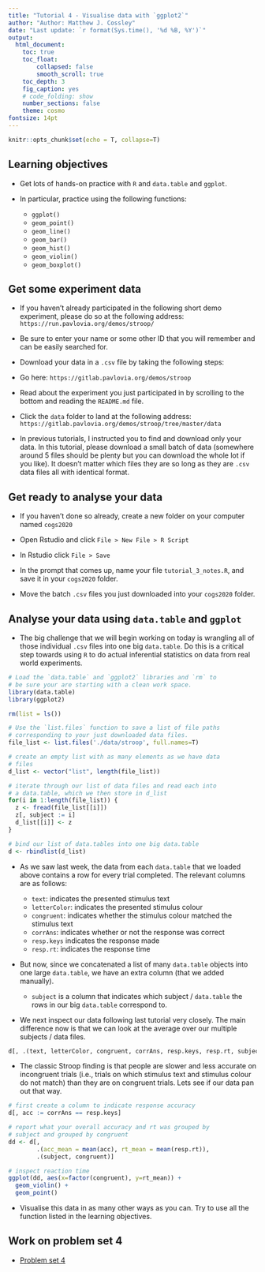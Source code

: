 ```yaml
---
title: "Tutorial 4 - Visualise data with `ggplot2`"
author: "Author: Matthew J. Cossley"
date: "Last update: `r format(Sys.time(), '%d %B, %Y')`"
output:
  html_document:
    toc: true
    toc_float:
        collapsed: false
        smooth_scroll: true
    toc_depth: 3
    fig_caption: yes
    # code_folding: show
    number_sections: false
    theme: cosmo
fontsize: 14pt
---
```


```r
knitr::opts_chunk$set(echo = T, collapse=T)
```

## Learning objectives

* Get lots of hands-on practice with `R` and `data.table`
and `ggplot`.

* In particular, practice using the following functions:
  * `ggplot()`
  * `geom_point()`
  * `geom_line()`
  * `geom_bar()`
  * `geom_hist()`
  * `geom_violin()`
  * `geom_boxplot()`
  
## Get some experiment data
* If you haven't already participated in the following short
demo experiment, please do so at the following address:
`https://run.pavlovia.org/demos/stroop/`

* Be sure to enter your name or some other ID that you will
remember and can be easily searched for.

* Download your data in a `.csv` file by taking the
following steps:

* Go here: `https://gitlab.pavlovia.org/demos/stroop`

* Read about the experiment you just participated in by
scrolling to the bottom and reading the `README.md` file.

* Click the `data` folder to land at the following address:
`https://gitlab.pavlovia.org/demos/stroop/tree/master/data`

* In previous tutorials, I instructed you to find and
download only your data. In this tutorial, please download a
small batch of data (somewhere around 5 files should be
plenty but you can download the whole lot if you like). It
doesn't matter which files they are so long as they are
`.csv` data files all with identical format.

## Get ready to analyse your data
* If you haven't done so already, create a new folder on
your computer named `cogs2020`

* Open Rstudio and click `File > New File > R Script`

* In Rstudio click `File > Save`

* In the prompt that comes up, name your file
`tutorial_3_notes.R`, and save it in your `cogs2020` folder.

* Move the batch `.csv` files you just downloaded into your
`cogs2020` folder.


## Analyse your data using `data.table` and `ggplot`
* The big challenge that we will begin working on today is
wrangling all of those individual `.csv` files into one big
`data.table`. Do this is a critical step towards using `R`
to do actual inferential statistics on data from real world
experiments.

```r
# Load the `data.table` and `ggplot2` libraries and `rm` to
# be sure your are starting with a clean work space.
library(data.table)
library(ggplot2)

rm(list = ls())

# Use the `list.files` function to save a list of file paths
# corresponding to your just downloaded data files.
file_list <- list.files('./data/stroop', full.names=T) 

# create an empty list with as many elements as we have data
# files
d_list <- vector("list", length(file_list))

# iterate through our list of data files and read each into
# a data.table, which we then store in d_list
for(i in 1:length(file_list)) {
  z <- fread(file_list[[i]])
  z[, subject := i]
  d_list[[i]] <- z
}

# bind our list of data.tables into one big data.table
d <- rbindlist(d_list)
```

* As we saw last week, the data from each `data.table` that
we loaded above contains a row for every trial completed.
The relevant columns are as follows:

  * `text`: indicates the presented stimulus text
  * `letterColor`: indicates the presented stimulus colour
  * `congruent`: indicates whether the stimulus colour
  matched the stimulus text
  * `corrAns`: indicates whether or not the response was correct
  * `resp.keys` indicates the response made
  * `resp.rt`: indicates the response time
  
* But now, since we concatenated a list of many `data.table`
objects into one large `data.table`, we have an extra column
(that we added manually).

  * `subject` is a column that indicates which subject /
  `data.table` the rows in our big `data.table` correspond
  to.
  
* We next inspect our data following last tutorial very
closely. The main difference now is that we can look at the
average over our multiple subjects / data files.

```r
d[, .(text, letterColor, congruent, corrAns, resp.keys, resp.rt, subject)]
```

* The classic Stroop finding is that people are slower and
less accurate on incongruent trials (i.e., trials on which
stimulus text and stimulus colour do not match) than they
are on congruent trials. Lets see if our data pan out that way.

```r
# first create a column to indicate response accuracy
d[, acc := corrAns == resp.keys]

# report what your overall accuracy and rt was grouped by
# subject and grouped by congruent
dd <- d[, 
        .(acc_mean = mean(acc), rt_mean = mean(resp.rt)), 
        .(subject, congruent)]

# inspect reaction time 
ggplot(dd, aes(x=factor(congruent), y=rt_mean)) + 
  geom_violin() +
  geom_point()
```

* Visualise this data in as many other ways as you can. Try
to use all the function listed in the learning objectives.

## Work on problem set 4
* [Problem set 4](homework_4.html)